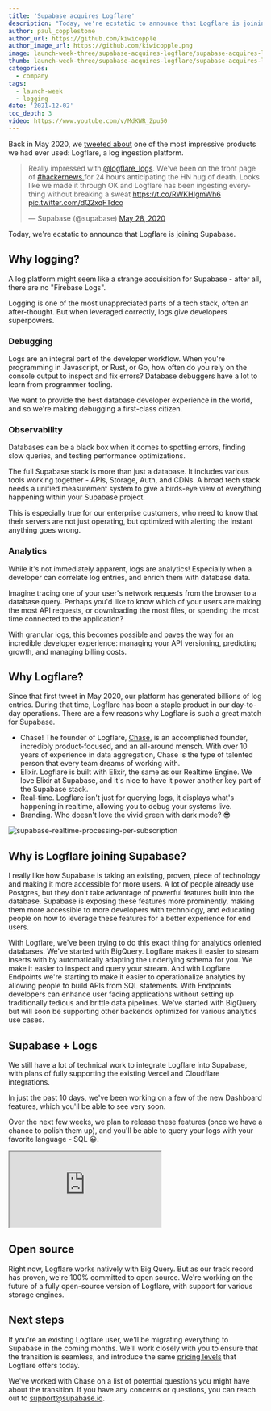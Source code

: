 ```yaml
---
title: 'Supabase acquires Logflare'
description: "Today, we're ecstatic to announce that Logflare is joining Supabase."
author: paul_copplestone
author_url: https://github.com/kiwicopple
author_image_url: https://github.com/kiwicopple.png
image: launch-week-three/supabase-acquires-logflare/supabase-acquires-logflare-og.png
thumb: launch-week-three/supabase-acquires-logflare/supabase-acquires-logflare-thumb.png
categories:
  - company
tags:
  - launch-week
  - logging
date: '2021-12-02'
toc_depth: 3
video: https://www.youtube.com/v/MdKWR_Zpu50
---
```


Back in May 2020, we [tweeted about](https://twitter.com/supabase/status/1265922290237071361?lang=bg) one of the most impressive products we had ever used: Logflare, a log ingestion platform.

<div>
  <blockquote className="twitter-tweet" data-theme="dark">
    <p lang="en" dir="ltr">
      Really impressed with
      <a href="https://twitter.com/logflare_logs?ref_src=twsrc%5Etfw">@logflare_logs</a>. We&#39;ve been
      on the front page of
      <a href="https://twitter.com/hashtag/hackernews?src=hash&amp;ref_src=twsrc%5Etfw">
        #hackernews
      </a>
      for 24 hours anticipating the HN hug of death. Looks like we made it through OK and Logflare has
      been ingesting everything without breaking a sweat <a href="https://t.co/RWKHIgmWh6">
        https://t.co/RWKHIgmWh6
      </a> <a href="https://t.co/dQ2xqFTdco">pic.twitter.com/dQ2xqFTdco</a>
    </p>
    &mdash; Supabase (@supabase) <a href="https://twitter.com/supabase/status/1265922290237071361?ref_src=twsrc%5Etfw">May 28, 2020</a>
  </blockquote>
</div>

Today, we're ecstatic to announce that Logflare is joining Supabase.

## Why logging?

A log platform might seem like a strange acquisition for Supabase - after all, there are no "Firebase Logs".

Logging is one of the most unappreciated parts of a tech stack, often an after-thought. But when leveraged correctly, logs give developers superpowers.

### Debugging

Logs are an integral part of the developer workflow. When you're programming in Javascript, or Rust, or Go, how often do you rely on the console output to inspect and fix errors? Database debuggers have a lot to learn from programmer tooling.

We want to provide the best database developer experience in the world, and so we're making debugging a first-class citizen.

### Observability

Databases can be a black box when it comes to spotting errors, finding slow queries, and testing performance optimizations.

The full Supabase stack is more than just a database. It includes various tools working together - APIs, Storage, Auth, and CDNs. A broad tech stack needs a unified measurement system to give a birds-eye view of everything happening within your Supabase project.

This is especially true for our enterprise customers, who need to know that their servers are not just operating, but optimized with alerting the instant anything goes wrong.

### Analytics

While it's not immediately apparent, logs are analytics! Especially when a developer can correlate log entries, and enrich them with database data.

Imagine tracing one of your user's network requests from the browser to a database query. Perhaps you'd like to know which of your users are making the most API requests, or downloading the most files, or spending the most time connected to the application?

With granular logs, this becomes possible and paves the way for an incredible developer experience: managing your API versioning, predicting growth, and managing billing costs.

## Why Logflare?

Since that first tweet in May 2020, our platform has generated billions of log entries. During that time, Logflare has been a staple product in our day-to-day operations. There are a few reasons why Logflare is such a great match for Supabase.

- Chase! The founder of Logflare, [Chase](https://twitter.com/chasers), is an accomplished founder, incredibly product-focused, and an all-around mensch. With over 10 years of experience in data aggregation, Chase is the type of talented person that every team dreams of working with.
- Elixir. Logflare is built with Elixir, the same as our Realtime Engine. We love Elixir at Supabase, and it's nice to have it power another key part of the Supabase stack.
- Real-time. Logflare isn't just for querying logs, it displays what's happening in realtime, allowing you to debug your systems live.
- Branding. Who doesn't love the vivid green with dark mode? 😎

![supabase-realtime-processing-per-subscription](/images/blog/launch-week-three/supabase-acquires-logflare/logflare-screenshot.png)

## Why is Logflare joining Supabase?

<Quote img="chase-granberry.png" caption="Chase Granberry, Founder of Logflare.">
  <p>
    I really like how Supabase is taking an existing, proven, piece of technology and making it more
    accessible for more users. A lot of people already use Postgres, but they don't take advantage
    of powerful features built into the database. Supabase is exposing these features more
    prominently, making them more accessible to more developers with technology, and educating
    people on how to leverage these features for a better experience for end users.
  </p>
  <p>
    With Logflare, we've been trying to do this exact thing for analytics oriented databases. We've
    started with BigQuery. Logflare makes it easier to stream inserts with by automatically adapting
    the underlying schema for you. We make it easier to inspect and query your stream. And with
    Logflare Endpoints we're starting to make it easier to operationalize analytics by allowing
    people to build APIs from SQL statements. With Endpoints developers can enhance user facing
    applications without setting up traditionally tedious and brittle data pipelines. We've started
    with BigQuery but will soon be supporting other backends optimized for various analytics use
    cases.
  </p>
</Quote>

## Supabase + Logs

We still have a lot of technical work to integrate Logflare into Supabase, with plans of fully supporting the existing Vercel and Cloudflare integrations.

In just the past 10 days, we've been working on a few of the new Dashboard features, which you'll be able to see very soon.

Over the next few weeks, we plan to release these features (once we have a chance to polish them up), and you'll be able to query your logs with your favorite language - SQL 😀.

<div className="video-container">
  <iframe
    className="w-full video-with-border"
    src="https://www.youtube-nocookie.com/embed/MdKWR_Zpu50"
    frameBorder="1"
    allow="accelerometer; autoplay; clipboard-write; encrypted-media; gyroscope; picture-in-picture"
    allowFullScreen
  ></iframe>
</div>

## Open source

Right now, Logflare works natively with Big Query. But as our track record has proven, we're 100% committed to open source. We're working on the future of a fully open-source version of Logflare, with support for various storage engines.

## Next steps

If you're an existing Logflare user, we'll be migrating everything to Supabase in the coming months. We'll work closely with you to ensure that the transition is seamless, and introduce the same [pricing levels](https://logflare.app/pricing) that Logflare offers today.

We've worked with Chase on a list of potential questions you might have about the transition. If you have any concerns or questions, you can reach out to support@supabase.io.
